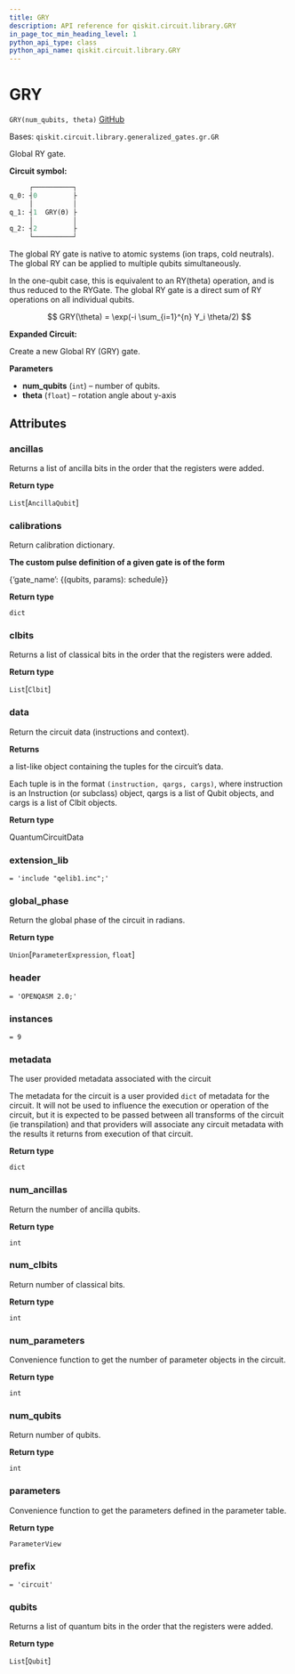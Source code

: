 ```yaml
---
title: GRY
description: API reference for qiskit.circuit.library.GRY
in_page_toc_min_heading_level: 1
python_api_type: class
python_api_name: qiskit.circuit.library.GRY
---
```


# GRY

<span id="qiskit.circuit.library.GRY" />

`GRY(num_qubits, theta)` [GitHub](https://github.com/qiskit/qiskit/tree/stable/0.20/qiskit/circuit/library/generalized_gates/gr.py "view source code")

Bases: `qiskit.circuit.library.generalized_gates.gr.GR`

Global RY gate.

**Circuit symbol:**

```python
     ┌──────────┐
q_0: ┤0         ├
     │          │
q_1: ┤1  GRY(ϴ) ├
     │          │
q_2: ┤2         ├
     └──────────┘
```

The global RY gate is native to atomic systems (ion traps, cold neutrals). The global RY can be applied to multiple qubits simultaneously.

In the one-qubit case, this is equivalent to an RY(theta) operation, and is thus reduced to the RYGate. The global RY gate is a direct sum of RY operations on all individual qubits.

$$
GRY(\theta) = \exp(-i \sum_{i=1}^{n} Y_i \theta/2)
$$

**Expanded Circuit:**

Create a new Global RY (GRY) gate.

**Parameters**

*   **num\_qubits** (`int`) – number of qubits.
*   **theta** (`float`) – rotation angle about y-axis

## Attributes

<span id="qiskit.circuit.library.GRY.ancillas" />

### ancillas

Returns a list of ancilla bits in the order that the registers were added.

**Return type**

`List`\[`AncillaQubit`]

<span id="qiskit.circuit.library.GRY.calibrations" />

### calibrations

Return calibration dictionary.

**The custom pulse definition of a given gate is of the form**

\{‘gate\_name’: \{(qubits, params): schedule}}

**Return type**

`dict`

<span id="qiskit.circuit.library.GRY.clbits" />

### clbits

Returns a list of classical bits in the order that the registers were added.

**Return type**

`List`\[`Clbit`]

<span id="qiskit.circuit.library.GRY.data" />

### data

Return the circuit data (instructions and context).

**Returns**

a list-like object containing the tuples for the circuit’s data.

Each tuple is in the format `(instruction, qargs, cargs)`, where instruction is an Instruction (or subclass) object, qargs is a list of Qubit objects, and cargs is a list of Clbit objects.

**Return type**

QuantumCircuitData

<span id="qiskit.circuit.library.GRY.extension_lib" />

### extension\_lib

`= 'include "qelib1.inc";'`

<span id="qiskit.circuit.library.GRY.global_phase" />

### global\_phase

Return the global phase of the circuit in radians.

**Return type**

`Union`\[`ParameterExpression`, `float`]

<span id="qiskit.circuit.library.GRY.header" />

### header

`= 'OPENQASM 2.0;'`

<span id="qiskit.circuit.library.GRY.instances" />

### instances

`= 9`

<span id="qiskit.circuit.library.GRY.metadata" />

### metadata

The user provided metadata associated with the circuit

The metadata for the circuit is a user provided `dict` of metadata for the circuit. It will not be used to influence the execution or operation of the circuit, but it is expected to be passed between all transforms of the circuit (ie transpilation) and that providers will associate any circuit metadata with the results it returns from execution of that circuit.

**Return type**

`dict`

<span id="qiskit.circuit.library.GRY.num_ancillas" />

### num\_ancillas

Return the number of ancilla qubits.

**Return type**

`int`

<span id="qiskit.circuit.library.GRY.num_clbits" />

### num\_clbits

Return number of classical bits.

**Return type**

`int`

<span id="qiskit.circuit.library.GRY.num_parameters" />

### num\_parameters

Convenience function to get the number of parameter objects in the circuit.

**Return type**

`int`

<span id="qiskit.circuit.library.GRY.num_qubits" />

### num\_qubits

Return number of qubits.

**Return type**

`int`

<span id="qiskit.circuit.library.GRY.parameters" />

### parameters

Convenience function to get the parameters defined in the parameter table.

**Return type**

`ParameterView`

<span id="qiskit.circuit.library.GRY.prefix" />

### prefix

`= 'circuit'`

<span id="qiskit.circuit.library.GRY.qubits" />

### qubits

Returns a list of quantum bits in the order that the registers were added.

**Return type**

`List`\[`Qubit`]

